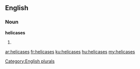 ==English==

===Noun===
'''helicases'''

# {{plural of|helicase}}

[[Category:English plurals]]

[[ar:helicases]]
[[fr:helicases]]
[[ku:helicases]]
[[hu:helicases]]
[[my:helicases]]